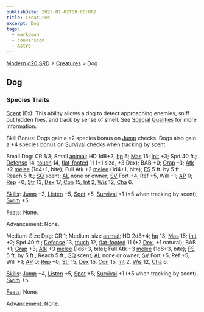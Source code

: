 ```yaml
---
publishDate: 2023-01-02T00:00:00Z
title: Creatures
excerpt: Dog
tags:
  - markdown
  - conversion
  - Astro
---
```


[Modern d20 SRD](/#modernD20) > [Creatures](modern-d20-srd-creatures-index) > Dog

## Dog

### Species Traits

[Scent](modern-d20-srd-special-abilities-scent) (Ex): This ability allows a dog to detect approaching enemies, sniff out hidden foes, and track by sense of smell. See [Special Qualities](modern-d20-srd-creatures-creature-overview) for more information.

Skill Bonus: Dogs gain a +2 species bonus on [Jump](modern-d20-srd-skills-jump) checks. Dogs also gain a +4 species bonus on [Survival](modern-d20-srd-skills-survival) checks when tracking by scent.

Small Dog: CR 1/3; Small [animal](modern-d20-srd-creature-types-animal); HD 1d8+2; [hp](modern-d20-srd-combat-hit-points) 6; [Mas](modern-d20-srd-creatures-creature-overview) 15; [Init](modern-d20-srd-combat-initiative) +3; Spd 40 ft.; [Defense](modern-d20-srd-combat-defense) 14, [touch](modern-d20-srd-combat-attack-actions) 14, [flat-footed](modern-d20-srd-combat-surprise) 11 (+1 size, +3 Dex); BAB +0; [Grap](modern-d20-srd-combat-grapple) –3; [Atk](modern-d20-srd-combat-attack-roll) +2 [melee](modern-d20-srd-combat-attack-roll) (1d4+1, bite); Full Atk +2 [melee](modern-d20-srd-combat-attack-roll) (1d4+1, bite); [FS](modern-d20-srd-creatures-creature-overview) 5 ft. by 5 ft.; Reach 5 ft.; [SQ](modern-d20-srd-creatures-creature-overview) scent; [AL](modern-d20-srd-basics-allegiances) none or owner; [SV](modern-d20-srd-basics-saving-throws) Fort +4, Ref +5, Will +1; [AP](modern-d20-srd-creatures-creature-overview) 0; [Rep](modern-d20-srd-creatures-creature-overview) +0; [Str](modern-d20-srd-basics-ability-scores) 13, [Dex](modern-d20-srd-basics-ability-scores) 17, [Con](modern-d20-srd-basics-ability-scores) 15, [Int](modern-d20-srd-basics-ability-scores) 2, [Wis](modern-d20-srd-basics-ability-scores) 12, [Cha](modern-d20-srd-basics-ability-scores) 6.

[Skills](modern-d20-srd-skills-index): [Jump](modern-d20-srd-skills-jump) +3, [Listen](modern-d20-srd-skills-listen) +5, [Spot](modern-d20-srd-skills-spot) +5, [Survival](modern-d20-srd-skills-survival) +1 (+5 when tracking by scent), [Swim](modern-d20-srd-skills-swim) +5.

[Feats](modern-d20-srd-feats-index): None.

Advancement: None.

Medium-Size Dog: CR 1; Medium-size [animal](modern-d20-srd-creature-types-animal); HD 2d8+4; [hp](modern-d20-srd-combat-hit-points) 13; [Mas](modern-d20-srd-creatures-creature-overview) 15; [Init](modern-d20-srd-combat-initiative) +2; Spd 40 ft.; [Defense](modern-d20-srd-combat-defense) 13, [touch](modern-d20-srd-combat-attack-actions) 12, [flat-footed](modern-d20-srd-combat-surprise) 11 (+2 [Dex](modern-d20-srd-basics-ability-scores), +1 natural); BAB +1; [Grap](modern-d20-srd-combat-grapple) +3; [Atk](modern-d20-srd-combat-attack-roll) +3 [melee](modern-d20-srd-combat-attack-roll) (1d6+3, bite); Full Atk +3 [melee](modern-d20-srd-combat-attack-roll) (1d6+3, bite); [FS](modern-d20-srd-creatures-creature-overview) 5 ft. by 5 ft.; Reach 5 ft.; [SQ](modern-d20-srd-creatures-creature-overview) scent; [AL](modern-d20-srd-basics-allegiances) none or owner; [SV](modern-d20-srd-basics-saving-throws) Fort +5, Ref +5, Will +1; [AP](modern-d20-srd-creatures-creature-overview) 0; [Rep](modern-d20-srd-creatures-creature-overview) +0; [Str](modern-d20-srd-basics-ability-scores) 15, [Dex](modern-d20-srd-basics-ability-scores) 15, [Con](modern-d20-srd-basics-ability-scores) 15, [Int](modern-d20-srd-basics-ability-scores) 2, [Wis](modern-d20-srd-basics-ability-scores) 12, [Cha](modern-d20-srd-basics-ability-scores) 6.

[Skills](modern-d20-srd-skills-index): [Jump](modern-d20-srd-skills-jump) +4, [Listen](modern-d20-srd-skills-listen) +5, [Spot](modern-d20-srd-skills-spot) +5, [Survival](modern-d20-srd-skills-survival) +1 (+5 when tracking by scent), [Swim](modern-d20-srd-skills-swim) +5.

[Feats](modern-d20-srd-feats-index): None.

Advancement: None.
